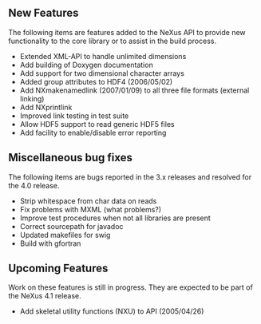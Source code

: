 ==New Features==
The following items are features added to the NeXus API to provide new
functionality to the core library or to assist in the build process.
*Extended XML-API to handle unlimited dimensions
*Add building of Doxygen documentation
*Add support for two dimensional character arrays
*Added group attributes to HDF4 (2006/05/02)
*Add NXmakenamedlink (2007/01/09) to all three file formats (external linking)
*Add NXprintlink
*Improved link testing in test suite
*Allow HDF5 support to read generic HDF5 files
*Add facility to enable/disable error reporting

==Miscellaneous bug fixes==
The following items are bugs reported in the 3.x releases and resolved for
the 4.0 release.
*Strip whitespace from char data on reads
*Fix problems with MXML (what problems?)
*Improve test procedures when not all libraries are present
*Correct sourcepath for javadoc
*Updated makefiles for swig
*Build with gfortran

==Upcoming Features==
Work on these features is still in progress. They are expected to be part 
of the NeXus 4.1 release.
*Add skeletal utility functions (NXU) to API (2005/04/26)